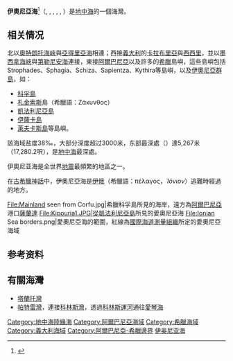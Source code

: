 {{Infobox sea
| name = 伊奥尼亚海
| image = Ionian Sea map.png
| caption = 
| image_bathymetry = 
| caption_bathymetry = 
| location = [[欧洲|欧洲]]
| coords = {{Coord|38|N|19|E|type:waterbody_scale:5000000|display=inline, title}}
| type = [[海湾|海湾]]
| inflow = 
| outflow = [[地中海|地中海]]
| catchment = 
| basin_countries = [[阿尔巴尼亚|阿尔巴尼亚]], [[意大利|意大利]], [[希腊|希腊]]
| length = 
| width = 
| area = 
| depth = 
| max-depth = 
| volume = 
| residence_time = 
| salinity = 
| shore = 
| frozen = 
| islands = [[伊奥尼亚群岛|伊奥尼亚群岛]]
| trenches = 
| benches = 
| cities = 
| reference = 
}}

'''伊奧尼亞海'''<ref>{{cite book|author1=周定国|title=世界地名翻译大辞典|date=2007|publisher=中国对外翻译出版公司|location=北京|isbn=978-7-5001-0753-8}}</ref>（{{lang-el|Ιόνιο Πέλαγος}}, {{IPA-el|iˈonio ˈpelaɣos}}, {{lang-it|Mar Ionio}}, {{IPA-it|mar ˈjɔːnjo}}, {{lang-al|Deti Jon}}, {{IPA-sq|dɛti jɔ:n}}）是[[地中海|地中海]]的一個海灣。

==相关情况==
北以[[奧特朗托海峽|奧特朗托海峽]]與[[亞得里亞海|亞得里亞海]]相連；西接[[義大利|義大利]]的[[卡拉布里亞|卡拉布里亞]]與[[西西里|西西里]]，並以[[墨西拿海峽|墨西拿海峽]]與[[第勒尼安海|第勒尼安海]]連接，東接[[阿爾巴尼亞|阿爾巴尼亞]]以及許多的[[希臘|希臘]]島嶼，這些島嶼包括Strophades、Sphagia、Schiza、Sapientza、Kythira等島嶼，以及[[伊奧尼亞群島|伊奧尼亞群島]]，如：
*[[科孚島|科孚島]]
*[[札金索斯|札金索斯]]島（希臘語：Ζάκυνθος）
*[[凱法利尼亞島|凱法利尼亞島]]
*[[伊薩卡島|伊薩卡島]]
*[[萊夫卡斯島|萊夫卡斯島]]等島嶼。

該海域盐度38‰，大部分深度超过3000米，东部最深處（{{coord|36|34|N|21|8|E|display=inline}}）達5,267米（17,280.2呎），是[[地中海|地中海]]最深處。

伊奧尼亚海是全世界[[地震|地震]]最頻繁的地區之一。

在[[古希臘神話|古希臘神話]]中，伊奧尼亞海是[[伊俄|伊俄]]（希臘語：πέλαγος，''Ἰόνιον''）逃難時經過的地方。<gallery>
File:Mainland seen from Corfu.jpg|希臘科孚島所見的海岸，遠方為[[阿爾巴尼亞|阿爾巴尼亞]]港口[[薩蘭達|薩蘭達]]
File:Kipouria1.JPG|從[[凱法利尼亞島|凱法利尼亞島]]所見的愛奧尼亞海
File:Ionian Sea borders.png|愛奧尼亞海的範圍，紅線為[[國際海道測量組織|國際海道測量組織]]所定的愛奧尼亞海域
</gallery>

== 参考资料 ==
<references />

==有關海灣==
*[[塔蘭托灣|塔蘭托灣]]
*[[帕特雷灣|帕特雷灣]]，連接[[科林斯湾_(希腊)|科林斯灣]]，透過[[科林斯運河|科林斯運河]]通往[[愛琴海|愛琴海]]

{{古希臘}}
{{地中海}}
{{List of seas}}

{{Authority control}}
{{DEFAULTSORT:Ionio}}
[[Category:地中海陸緣海|Category:地中海陸緣海]]
[[Category:阿爾巴尼亞海域|Category:阿爾巴尼亞海域]]
[[Category:希臘海域|Category:希臘海域]]
[[Category:義大利海域|Category:義大利海域]]
[[Category:阿爾巴尼亞-希臘邊界|Category:阿爾巴尼亞-希臘邊界]]
[[Category:伊奥尼亚海|]]